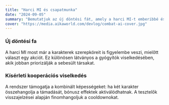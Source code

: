 ```yaml
---
title: "Harci MI és csapatmunka"
date: "2024-09-05"
summary: "Bemutatjuk az új döntési fát, amely a harci MI-t emberibbé és kiszámíthatatlanabbá teszi."
cover: "https://media.aikaworld.com/devlog/combat-ai-cover.jpg"
---
```


### Új döntési fa

A harci MI most már a karakterek szerepköreit is figyelembe veszi, mielőtt választ egy akciót. Ez különösen látványos a gyógyítók viselkedésében, akik jobban priorizálják a sebesült társakat.

### Kísérleti kooperációs viselkedés

A rendszer támogatja a kombinált képességeket: ha két karakter összehangolja a támadását, bónusz effektek aktiválódhatnak. A tesztelők visszajelzései alapján finomhangoljuk a cooldownokat.
